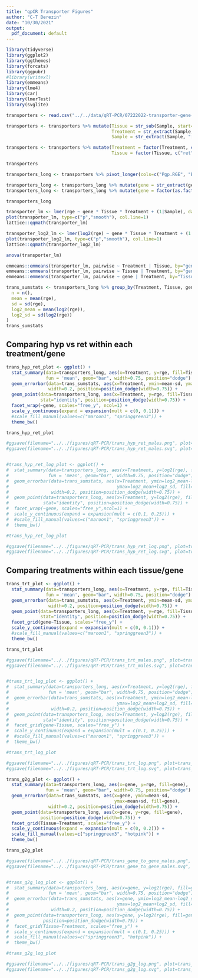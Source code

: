 ---
title: "qpCR Transporter Figures"
author: "C-T Berezin"
date: "10/30/2021"
output:
  pdf_document: default
---

```{r, message=FALSE, warning=FALSE}
library(tidyverse)
library(ggplot2)
library(ggthemes)
library(forcats)
library(ggpubr)
#library(writexl)
library(emmeans)
library(lme4)
library(car)
library(lmerTest)
library(svglite)
```

```{r}
transporters <- read.csv("../../data/qRT-PCR/07222022-transporter-gene-study-males-only.csv", fileEncoding = 'UTF-8-BOM')

transporters <- transporters %>% mutate(Tissue = str_sub(Sample, start=-3L, end=-1L),
                                        Treatment = str_extract(Sample, "[:alpha:]+(?=[:digit:])"),
                                        Sample = str_extract(Sample, "[:alnum:]+(?=-)"))

transporters <- transporters %>% mutate(Treatment = factor(Treatment, c("S", "M", "C")),
                                        Tissue = factor(Tissue, c("ret", "hyp")))

transporters

transporters_long <- transporters %>% pivot_longer(cols=c("Pgp.RGE", "Bcrp.RGE"), names_to = "gene", values_to="rge")

transporters_long <- transporters_long %>% mutate(gene = str_extract(gene, "[:alpha:]+(?=.)"))
transporters_long <- transporters_long %>% mutate(gene = factor(as.factor(gene), c("Pgp", "Bcrp")))

transporters_long
```

```{r}
transporter_lm <- lmer(rge ~ gene * Tissue * Treatment + (1|Sample), data=transporters_long)
plot(transporter_lm, type=c("p","smooth"), col.line=1)
lattice::qqmath(transporter_lm)

transporter_log2_lm <- lmer(log2(rge) ~ gene * Tissue * Treatment + (1|Sample), data=transporters_long)
plot(transporter_log2_lm, type=c("p","smooth"), col.line=1)
lattice::qqmath(transporter_log2_lm)

anova(transporter_lm)

emmeans::emmeans(transporter_lm, pairwise ~ Treatment | Tissue, by="gene")$contrasts
emmeans::emmeans(transporter_lm, pairwise ~ Tissue | Treatment, by="gene")$contrasts
emmeans::emmeans(transporter_lm, pairwise ~ gene | Treatment, by="Tissue")$contrasts
```

```{r}
trans_sumstats <- transporters_long %>% group_by(Treatment, Tissue, gene) %>% summarise(
  n = n(),
  mean = mean(rge),
  sd = sd(rge),
  log2_mean = mean(log2(rge)),
  log2_sd = sd(log2(rge))
)
trans_sumstats
```

## Comparing hyp vs ret within each treatment/gene

```{r}
trans_hyp_ret_plot <- ggplot() +
  stat_summary(data=transporters_long, aes(x=Treatment, y=rge, fill=Tissue),
               fun = 'mean', geom="bar", width=0.75, position="dodge") +
  geom_errorbar(data=trans_sumstats, aes(x=Treatment, ymin=mean-sd, ymax=mean+sd, fill=Tissue),
                width=0.2, position=position_dodge(width=0.75)) +
  geom_point(data=transporters_long, aes(x=Treatment, y=rge, fill=Tissue),
             stat="identity", position=position_dodge(width=0.75)) +
  facet_wrap(~gene, scales="free_y", ncol=1) +
  scale_y_continuous(expand = expansion(mult = c(0, 0.1))) +
  #scale_fill_manual(values=c("maroon1", "springgreen3")) +
  theme_bw()

trans_hyp_ret_plot

#ggsave(filename="../../figures/qRT-PCR/trans_hyp_ret_males.png", plot=trans_hyp_ret_plot, height=4, width=6)
#ggsave(filename="../../figures/qRT-PCR/trans_hyp_ret_males.svg", plot=trans_hyp_ret_plot, height=4, width=6)


#trans_hyp_ret_log_plot <- ggplot() +
#  stat_summary(data=transporters_long, aes(x=Treatment, y=log2(rge), fill=Tissue),
#               fun = 'mean', geom="bar", width=0.75, position="dodge") +
#  geom_errorbar(data=trans_sumstats, aes(x=Treatment, ymin=log2_mean-log2_sd,
#                                         ymax=log2_mean+log2_sd, fill=Tissue),
#                width=0.2, position=position_dodge(width=0.75)) +
#  geom_point(data=transporters_long, aes(x=Treatment, y=log2(rge), fill=Tissue),
#             stat="identity", position=position_dodge(width=0.75)) +
#  facet_wrap(~gene, scales="free_y",ncol=1) +
#  scale_y_continuous(expand = expansion(mult = c(0.1, 0.25))) +
#  #scale_fill_manual(values=c("maroon1", "springgreen3")) +
#  theme_bw()

#trans_hyp_ret_log_plot

#ggsave(filename="../../figures/qRT-PCR/trans_hyp_ret_log.png", plot=trans_hyp_ret_log_plot, height=4, width=6)
#ggsave(filename="../../figures/qRT-PCR/trans_hyp_ret_log.svg", plot=trans_hyp_ret_log_plot, height=4, width=6)
```

## Comparing treatments within each tissue/gene

```{r}
trans_trt_plot <- ggplot() +
  stat_summary(data=transporters_long, aes(x=Treatment, y=rge, fill=Tissue),
               fun = 'mean', geom="bar", width=0.75, position="dodge") +
  geom_errorbar(data=trans_sumstats, aes(x=Treatment, ymin=mean-sd, ymax=mean+sd, fill=Tissue),
                width=0.2, position=position_dodge(width=0.75)) +
  geom_point(data=transporters_long, aes(x=Treatment, y=rge, fill=Tissue),
             stat="identity", position=position_dodge(width=0.75)) +
  facet_grid(gene~Tissue, scales="free_y") +
  scale_y_continuous(expand = expansion(mult = c(0, 0.1))) +
  #scale_fill_manual(values=c("maroon1", "springgreen3")) +
  theme_bw()

trans_trt_plot

#ggsave(filename="../../figures/qRT-PCR/trans_trt_males.png", plot=trans_trt_plot, height=4, width=6)
#ggsave(filename="../../figures/qRT-PCR/trans_trt_males.svg", plot=trans_trt_plot, height=4, width=6)


#trans_trt_log_plot <- ggplot() +
#  stat_summary(data=transporters_long, aes(x=Treatment, y=log2(rge), fill=Tissue),
#               fun = 'mean', geom="bar", width=0.75, position="dodge") +
#  geom_errorbar(data=trans_sumstats, aes(x=Treatment, ymin=log2_mean-log2_sd,
#                                         ymax=log2_mean+log2_sd, fill=Tissue),
#                width=0.2, position=position_dodge(width=0.75)) +
#  geom_point(data=transporters_long, aes(x=Treatment, y=log2(rge), fill=Tissue),
#             stat="identity", position=position_dodge(width=0.75)) +
#  facet_grid(gene~Tissue, scales="free_y") +
#  scale_y_continuous(expand = expansion(mult = c(0.1, 0.25))) +
#  #scale_fill_manual(values=c("maroon1", "springgreen3")) +
#  theme_bw()

#trans_trt_log_plot

#ggsave(filename="../../figures/qRT-PCR/trans_trt_log.png", plot=trans_trt_log_plot, height=4, width=6)
#ggsave(filename="../../figures/qRT-PCR/trans_trt_log.svg", plot=trans_trt_log_plot, height=4, width=6)
```


```{r}
trans_g2g_plot <- ggplot() +
  stat_summary(data=transporters_long, aes(x=gene, y=rge, fill=gene),
               fun = 'mean', geom="bar", width=0.75, position="dodge") +
  geom_errorbar(data=trans_sumstats, aes(x=gene, ymin=mean-sd,
                                         ymax=mean+sd, fill=gene),
                width=0.2, position=position_dodge(width=0.75)) +
  geom_point(data=transporters_long, aes(x=gene, y=rge, fill=gene),
             position=position_dodge(width=0.75)) +
  facet_grid(Tissue~Treatment, scales="free_y") +
  scale_y_continuous(expand = expansion(mult = c(0, 0.2))) +
  scale_fill_manual(values=c("springgreen3", "hotpink")) +
  theme_bw()

trans_g2g_plot

#ggsave(filename="../../figures/qRT-PCR/trans_gene_to_gene_males.png", plot=trans_g2g_plot, height=4, width=6)
#ggsave(filename="../../figures/qRT-PCR/trans_gene_to_gene_males.svg", plot=trans_g2g_plot, height=4, width=6)


#trans_g2g_log_plot <- ggplot() +
#  stat_summary(data=transporters_long, aes(x=gene, y=log2(rge), fill=gene),
#               fun = 'mean', geom="bar", width=0.75, position="dodge") +
#  geom_errorbar(data=trans_sumstats, aes(x=gene, ymin=log2_mean-log2_sd,
#                                         ymax=log2_mean+log2_sd, fill=gene),
#                width=0.2, position=position_dodge(width=0.75)) +
#  geom_point(data=transporters_long, aes(x=gene, y=log2(rge), fill=gene),
#             position=position_dodge(width=0.75)) +
#  facet_grid(Tissue~Treatment, scales="free_y") +
#  scale_y_continuous(expand = expansion(mult = c(0.1, 0.25))) +
#  scale_fill_manual(values=c("springgreen3", "hotpink")) +
#  theme_bw()

#trans_g2g_log_plot

#ggsave(filename="../../figures/qRT-PCR/trans_g2g_log.png", plot=trans_g2g_log_plot, height=4, width=6)
#ggsave(filename="../../figures/qRT-PCR/trans_g2g_log.svg", plot=trans_g2g_log_plot, height=4, width=6)
```


